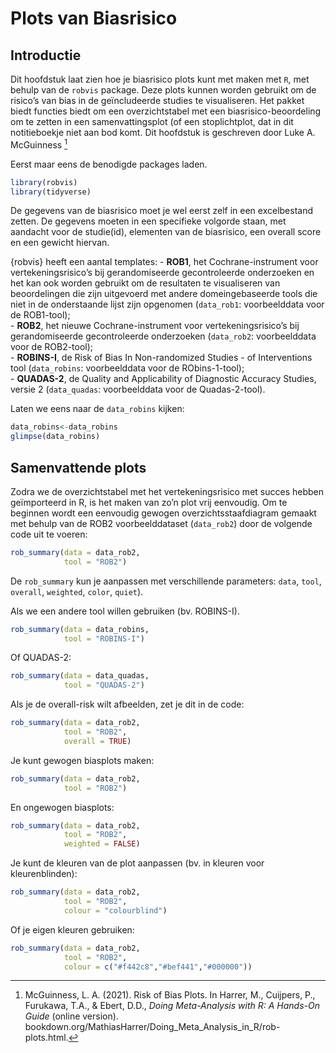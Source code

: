 # Plots van Biasrisico

## Introductie
Dit hoofdstuk laat zien hoe je biasrisico plots kunt met maken met `R`, met behulp van de `robvis` package. Deze plots kunnen worden gebruikt om de risico's van bias in de geïncludeerde studies te visualiseren. Het pakket biedt functies biedt om een overzichtstabel met een biasrisico-beoordeling om te zetten in een samenvattingsplot (of een stoplichtplot, dat in dit notitieboekje niet aan bod komt. Dit hoofdstuk is geschreven door Luke A. McGuinness [^1]

[^1]: McGuinness, L. A. (2021). Risk of Bias Plots. In Harrer, M., Cuijpers, P., Furukawa, T.A., & Ebert, D.D., *Doing Meta-Analysis with R: A Hands-On Guide* (online version). bookdown.org/MathiasHarrer/Doing_Meta_Analysis_in_R/rob-plots.html.

Eerst maar eens de benodigde packages laden.

```r
library(robvis)
library(tidyverse)
```

De gegevens van de biasrisico moet je wel eerst zelf in een excelbestand zetten. De gegevens moeten in een specifieke volgorde staan, met aandacht voor de studie(id), elementen van de biasrisico, een overall score en een gewicht hiervan.

{robvis} heeft een aantal templates: - **ROB1**, het Cochrane-instrument voor vertekeningsrisico's bij gerandomiseerde gecontroleerde onderzoeken en het kan ook worden gebruikt om de resultaten te visualiseren van beoordelingen die zijn uitgevoerd met andere domeingebaseerde tools die niet in de onderstaande lijst zijn opgenomen (`data_rob1`: voorbeelddata voor de ROB1-tool);        
- **ROB2**, het nieuwe Cochrane-instrument voor vertekeningsrisico's bij gerandomiseerde gecontroleerde onderzoeken (`data_rob2`: voorbeelddata voor de ROB2-tool);    
 - **ROBINS-I**, de Risk of Bias In Non-randomized Studies - of Interventions tool (`data_robins`: voorbeelddata voor de RObins-1-tool);   
  - **QUADAS-2**, de Quality and Applicability of Diagnostic Accuracy Studies, versie 2 (`data_quadas`: voorbeelddata voor de Quadas-2-tool).
  
Laten we eens naar de `data_robins` kijken:


```r
data_robins<-data_robins
glimpse(data_robins)
```

## Samenvattende plots
Zodra we de overzichtstabel met het vertekeningsrisico met succes hebben geïmporteerd in R, is het maken van zo'n plot vrij eenvoudig. Om te beginnen wordt een eenvoudig gewogen overzichtsstaafdiagram gemaakt met behulp van de ROB2 voorbeelddataset (`data_rob2`) door de volgende code uit te voeren:

```r
rob_summary(data = data_rob2, 
            tool = "ROB2")
```

De `rob_summary` kun je aanpassen met verschillende parameters: `data`, `tool`, `overall`, `weighted`, `color`, `quiet`).

Als we een andere tool willen gebruiken (bv. ROBINS-I).

```r
rob_summary(data = data_robins, 
            tool = "ROBINS-I")
```

Of QUADAS-2:
```r
rob_summary(data = data_quadas, 
            tool = "QUADAS-2")
```

Als je de overall-risk wilt afbeelden, zet je dit in de code:

```r
rob_summary(data = data_rob2, 
            tool = "ROB2", 
            overall = TRUE)
```

Je kunt gewogen biasplots maken:

```r
rob_summary(data = data_rob2, 
            tool = "ROB2")
```

En ongewogen biasplots:

```r
rob_summary(data = data_rob2, 
            tool = "ROB2",
            weighted = FALSE)
```

Je kunt de kleuren van de plot aanpassen (bv. in kleuren voor kleurenblinden):

```r
rob_summary(data = data_rob2, 
            tool = "ROB2", 
            colour = "colourblind")
```

Of je eigen kleuren gebruiken:

```r
rob_summary(data = data_rob2, 
            tool = "ROB2", 
            colour = c("#f442c8","#bef441","#000000"))
```

